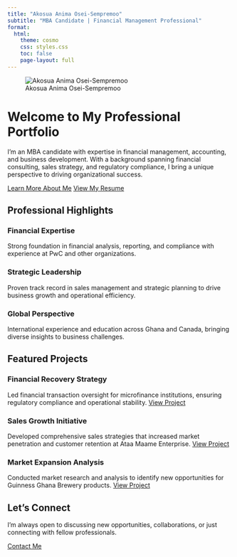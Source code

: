 ```yaml
---
title: "Akosua Anima Osei-Sempremoo"
subtitle: "MBA Candidate | Financial Management Professional"
format:
  html:
    theme: cosmo
    css: styles.css
    toc: false
    page-layout: full
---
```


::: {.hero-section}
![Akosua Anima Osei-Sempremoo](images/i.jpg){.profile-image}

# Welcome to My Professional Portfolio

I'm an MBA candidate with expertise in financial management, accounting, and business development. With a background spanning financial consulting, sales strategy, and regulatory compliance, I bring a unique perspective to driving organizational success.

[Learn More About Me](/about.html){.btn-primary} [View My Resume](/resume.html){.btn-secondary}
:::

::: {.highlights-section}
## Professional Highlights

::: {.highlight-card}
### Financial Expertise
Strong foundation in financial analysis, reporting, and compliance with experience at PwC and other organizations.
:::

::: {.highlight-card}
### Strategic Leadership
Proven track record in sales management and strategic planning to drive business growth and operational efficiency.
:::

::: {.highlight-card}
### Global Perspective
International experience and education across Ghana and Canada, bringing diverse insights to business challenges.
:::
:::

::: {.featured-projects}
## Featured Projects

::: {.project-card}
### Financial Recovery Strategy
Led financial transaction oversight for microfinance institutions, ensuring regulatory compliance and operational stability.
[View Project](/projects.html#financial-recovery){.project-link}
:::

::: {.project-card}
### Sales Growth Initiative
Developed comprehensive sales strategies that increased market penetration and customer retention at Ataa Maame Enterprise.
[View Project](/projects.html#sales-growth){.project-link}
:::

::: {.project-card}
### Market Expansion Analysis
Conducted market research and analysis to identify new opportunities for Guinness Ghana Brewery products.
[View Project](/projects.html#market-expansion){.project-link}
:::
:::

::: {.cta-section}
## Let's Connect

I'm always open to discussing new opportunities, collaborations, or just connecting with fellow professionals.

[Contact Me](/contact.html){.btn-primary}
:::